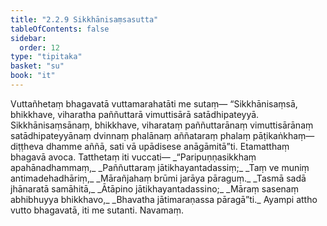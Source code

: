 ```yaml
---
title: "2.2.9 Sikkhānisaṃsasutta"
tableOfContents: false
sidebar:
  order: 12
type: "tipitaka"
basket: "su"
book: "it"
---
```



<DynamicBreadcrumb />

<Division number="46" book="it" bookNo="18" page="222">

<Paragraph number="293" book="it">
Vuttañhetaṃ bhagavatā vuttamarahatāti me sutaṃ—
</Paragraph>

<Paragraph number="294" book="it">
“Sikkhānisaṃsā, bhikkhave, viharatha paññuttarā vimuttisārā satādhipateyyā. Sikkhānisaṃsānaṃ, bhikkhave, viharataṃ paññuttarānaṃ vimuttisārānaṃ satādhipateyyānaṃ dvinnaṃ phalānaṃ aññataraṃ phalaṃ pāṭikaṅkhaṃ—  diṭṭheva dhamme aññā, sati vā upādisese anāgāmitā”ti. Etamatthaṃ bhagavā avoca. Tatthetaṃ iti vuccati—
</Paragraph>

<Paragraph number="295" type="verses" book="it">
_“Paripuṇṇasikkhaṃ apahānadhammaṃ,_  
_Paññuttaraṃ jātikhayantadassiṃ;_  
_Taṃ ve muniṃ antimadehadhāriṃ,_  
_Mārañjahaṃ brūmi jarāya pāraguṃ._  

</Paragraph>

<Paragraph number="296" type="verses" book="it">
_Tasmā sadā jhānaratā samāhitā,_  
_Ātāpino jātikhayantadassino;_  
_Māraṃ sasenaṃ abhibhuyya bhikkhavo,_  
_Bhavatha jātimaraṇassa pāragā”ti._  

</Paragraph>

<Paragraph number="297" book="it">
Ayampi attho vutto bhagavatā, iti me sutanti.

</Paragraph>
</Division>

<Paragraph number="298" type="center" book="it">
Navamaṃ.
</Paragraph>